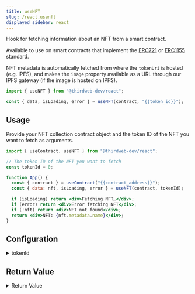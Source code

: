 ```yaml
---
title: useNFT
slug: /react.usenft
displayed_sidebar: react
---
```



Hook for fetching information about an NFT from a smart contract.

Available to use on smart contracts that implement the [ERC721](/contractkit/interfaces/erc721)
or [ERC1155](/contractkit/interfaces/erc1155) standard.

NFT metadata is automatically fetched from where the `tokenUri` is hosted (e.g. IPFS), and makes the `image`
property available as a URL through our IPFS gateway (if the image is hosted on IPFS).

```jsx
import { useNFT } from "@thirdweb-dev/react";

const { data, isLoading, error } = useNFT(contract, "{{token_id}}");
```

## Usage

Provide your NFT collection contract object and the token ID of the NFT you want to fetch as
arguments.

```jsx
import { useContract, useNFT } from "@thirdweb-dev/react";

// The token ID of the NFT you want to fetch
const tokenId = 0;

function App() {
  const { contract } = useContract("{{contract_address}}");
  const { data: nft, isLoading, error } = useNFT(contract, tokenId);

  if (isLoading) return <div>Fetching NFT…</div>;
  if (error) return <div>Error fetching NFT</div>;
  if (!nft) return <div>NFT not found</div>;
  return <div>NFT: {nft.metadata.name}</div>;
}
```

## Configuration

<details>
  <summary>tokenId</summary>
  <div>

### tokenId

The token ID of the NFT you want to fetch.

```jsx
import { useContract, useNFT } from "@thirdweb-dev/react";

// The token ID of the NFT you want to fetch
// highlight-next-line
const tokenId = 0;

function App() {
  const { contract } = useContract("{{contract_address}}");
  const {
    data: nft,
    isLoading,
    error,
  } = useNFT(
    contract,
    // highlight-next-line
    tokenId,
  );
}
```

</div>
</details>

## Return Value

<details>
  <summary>Return Value</summary>
  <div>

The hook's `data` property, once loaded, contains the following properties:

```ts
{
    metadata: {
      id: string;
      uri: string;
      name?: string | number | undefined;
      description?: string | null | undefined;
      image?: string | null | undefined;
      external_url?: string | null | undefined;
      animation_url?: string | null | undefined;
      background_color?: string | undefined;
      properties?: {
          [x: string]: unknown;
      } | {
          [x: string]: unknown;
      }[] | undefined;
  };
    owner: string;
    type: "ERC1155" | "ERC721";
    supply: number;
    quantityOwned?: number;  // Only available for ERC1155
}
```

</div>
</details>
